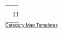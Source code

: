 <onlyinclude><table style="border:0; padding:0px; margin:0; border-spacing:0px; border-collapse:collapse; float:right;"><!--
	--><tr><!--
		--><td border="0" cellspacing="0" cellpadding="0" style="width:16px; text-align:right; padding-right:1px; margin:0px; border:0px;"><!--
				-->{{Css Image Crop<!--
					-->|firstDivStyle=text-align:right;<!--
					-->|Image = WikiaSkinSprite.png<!--
					-->|bSize = 1208px<!--
					-->|cWidth = 16<!--
					-->|cHeight = 16<!--
					-->|oTop = 48<!--
					-->|oLeft = 1000<!--
					-->|Location=none<!--
					-->|link={{fullurl:{{{overlayTemplateName|}}}|action=edit}}<!--
				-->}}<!--
		--></td><!--
		
		--><td nowrap="nowrap" border="0" cellspacing="0" cellpadding="0" style="padding:0px; margin:0px; border:0px; display: inline-block;"><!--
				-->[{{fullurl:{{{overlayTemplateName|}}}|action=edit}} {{{text|Edit This Map}}}]<!--
		--></td><!--
	--></tr><!--
--></table></onlyinclude><noinclude>
[[Category:Map Templates]]
</noinclude>